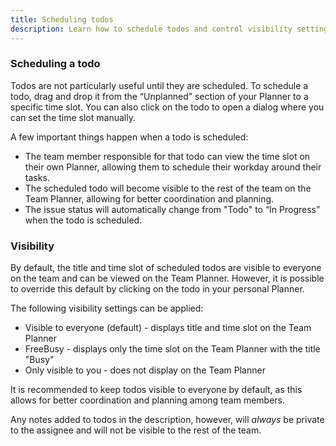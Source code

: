 ```yaml
---
title: Scheduling todos
description: Learn how to schedule todos and control visibility settings.
---
```


### Scheduling a todo
Todos are not particularly useful until they are scheduled. To schedule a todo, drag and drop it from the “Unplanned” section of your Planner to a specific time slot. You can also click on the todo to open a dialog where you can set the time slot manually.

A few important things happen when a todo is scheduled:
* The team member responsible for that todo can view the time slot on their own Planner, allowing them to schedule their workday around their tasks.
* The scheduled todo will become visible to the rest of the team on the Team Planner, allowing for better coordination and planning.
* The issue status will automatically change from "Todo" to “In Progress” when the todo is scheduled.

### Visibility

By default, the title and time slot of scheduled todos are visible to everyone on the team and can be viewed on the Team Planner. However, it is possible to override this default by clicking on the todo in your personal Planner.

The following visibility settings can be applied:
* Visible to everyone (default) - displays title and time slot on the Team Planner
* FreeBusy - displays only the time slot on the Team Planner with the title "Busy"
* Only visible to you - does not display on the Team Planner

It is recommended to keep todos visible to everyone by default, as this allows for better coordination and planning among team members.

Any notes added to todos in the description, however, will *always* be private to the assignee and will not be visible to the rest of the team.